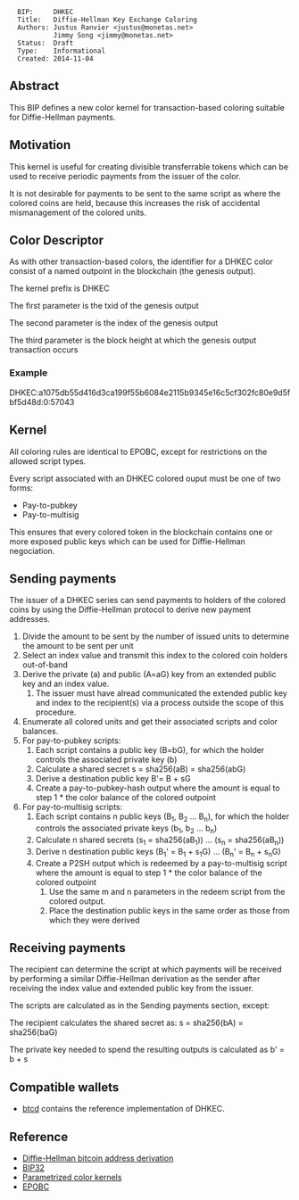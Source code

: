 <pre>
  BIP:     DHKEC
  Title:   Diffie-Hellman Key Exchange Coloring
  Authors: Justus Ranvier <justus@monetas.net>
           Jimmy Song <jimmy@monetas.net>
  Status:  Draft
  Type:    Informational
  Created: 2014-11-04
</pre>

==Abstract==

This BIP defines a new color kernel for transaction-based coloring suitable for Diffie-Hellman payments.

==Motivation==

This kernel is useful for creating divisible transferrable tokens which can be used to receive periodic payments from the issuer of the color.

It is not desirable for payments to be sent to the same script as where the colored coins are held, because this increases the risk of accidental mismanagement of the colored units.

==Color Descriptor==

As with other transaction-based colors, the identifier for a DHKEC color consist of a named outpoint in the blockchain (the genesis output).

The kernel prefix is DHKEC

The first parameter is the txid of the genesis output

The second parameter is the index of the genesis output

The third parameter is the block height at which the genesis output transaction occurs

===Example===

DHKEC:a1075db55d416d3ca199f55b6084e2115b9345e16c5cf302fc80e9d5fbf5d48d:0:57043

==Kernel==

All coloring rules are identical to EPOBC, except for restrictions on the allowed script types.

Every script associated with an DHKEC colored ouput must be one of two forms:

* Pay-to-pubkey
* Pay-to-multisig

This ensures that every colored token in the blockchain contains one or more exposed public keys which can be used for Diffie-Hellman negociation.

==Sending payments==

The issuer of a DHKEC series can send payments to holders of the colored coins by using the Diffie-Hellman protocol to derive new payment addresses.

# Divide the amount to be sent by the number of issued units to determine the amount to be sent per unit
# Select an index value and transmit this index to the colored coin holders out-of-band
# Derive the private (a) and public (A=aG) key from an extended public key and an index value.
## The issuer must have alread communicated the extended public key and index to the recipient(s) via a process outside the scope of this procedure.
# Enumerate all colored units and get their associated scripts and color balances.
# For pay-to-pubkey scripts:
## Each script contains a public key (B=bG), for which the holder controls the associated private key (b)
## Calculate a shared secret s = sha256(aB) = sha256(abG)
## Derive a destination public key B'= B + sG
## Create a pay-to-pubkey-hash output where the amount is equal to step 1 * the color balance of the colored outpoint
# For pay-to-multisig scripts:
## Each script contains n public keys (B<sub>1</sub>, B<sub>2</sub> ... B<sub>n</sub>), for which the holder controls the associated private keys (b<sub>1</sub>, b<sub>2</sub> ... b<sub>n</sub>)
## Calculate n shared secrets (s<sub>1</sub> = sha256(aB<sub>1</sub>)) ... (s<sub>n</sub> = sha256(aB<sub>n</sub>))
## Derive n destination public keys (B<sub>1</sub>' = B<sub>1</sub> + s<sub>1</sub>G) ... (B<sub>n</sub>' = B<sub>n</sub> + s<sub>n</sub>G)
## Create a P2SH output which is redeemed by a pay-to-multisig script where the amount is equal to step 1 * the color balance of the colored outpoint
### Use the same m and n parameters in the redeem script from the colored output.
### Place the destination public keys in the same order as those from which they were derived

==Receiving payments==

The recipient can determine the script at which payments will be received by performing a similar Diffie-Hellman derivation as the sender after receiving the index value and extended public key from the issuer.

The scripts are calculated as in the Sending payments section, except:

The recipient calculates the shared secret as: s = sha256(bA) = sha256(baG)

The private key needed to spend the resulting outputs is calculated as b' = b + s

==Compatible wallets==

* [[https://github.com/conformal/btcd|btcd]] contains the reference implementation of DHKEC.

==Reference==

* [[https://wiki.unsystem.net/en/index.php/DarkWallet/Stealth | Diffie-Hellman bitcoin address derivation]]
* [[https://github.com/bitcoin/bips/blob/master/bip-0032.mediawiki|BIP32]]
* [[https://github.com/chromaway/ngcccbase/wiki/Colors|Parametrized color kernels]]
* [[https://github.com/chromaway/ngcccbase/wiki/EPOBC|EPOBC]]
